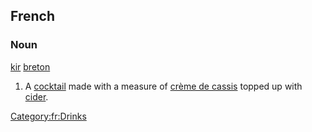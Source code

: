 ==French==
===Noun===
[[kir]] [[breton]]
# A [[cocktail]] made with a measure of [[crème de cassis]] topped up with [[cider]].
[[Category:fr:Drinks]]
